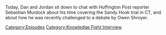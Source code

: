 {{DEFAULTSORT:
    #_EPISODE_0727:Chatting with Sebastian Murdock
}}{{Episode
    | title           = Chatting with Sebastian Murdock
    | caption         = Listen to this episode on [https://knowledgefight.libsyn.com/727-chatting-with-sebastian-murdock Libsyn] [https://open.spotify.com/episode/4w0n6HCZrIWzKM97GDebAG Spotify], Read the [[Transcript/727: Chatting with Sebastian Murdock|Unofficial Transcript]], View discussion on [https://reddit.com/xjuuwn Reddit]
    | episodeNumber   = 727
    | length          = 01:06:58
    | airDate         = September 21, 2022
    | episodeType     = [[:Category:Knowledge Fight Interview|Knowledge Fight Interview]]
    | appearance      = [[Sebastian Murdoch]], [[Owen Shroyer]], [[Mark Bankston]]
    | previousEpisode = [[726: September 15-16, 2022]]
    | nextEpisode     = [[728: Elizabeth Williamson Returns Once More]]
}}

{{Stub}}

Today, Dan and Jordan sit down to chat with Huffington Post reporter Sebastian Murdock about his time covering the Sandy Hook trial in CT, and about how he was recently challenged to a debate by Owen Shroyer.

[[Category:Episodes]]
[[Category:Knowledge Fight Interview]]
